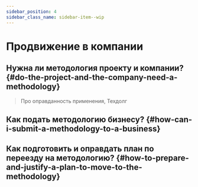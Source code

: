 ```yaml
---
sidebar_position: 4
sidebar_class_name: sidebar-item--wip
---
```



# Продвижение в компании

<WIP ticket="206" />

## Нужна ли методология проекту и компании? {#do-the-project-and-the-company-need-a-methodology}

> Про оправданность применения, Техдолг

## Как подать методологию бизнесу? {#how-can-i-submit-a-methodology-to-a-business}

## Как подготовить и оправдать план по переезду на методологию? {#how-to-prepare-and-justify-a-plan-to-move-to-the-methodology}
